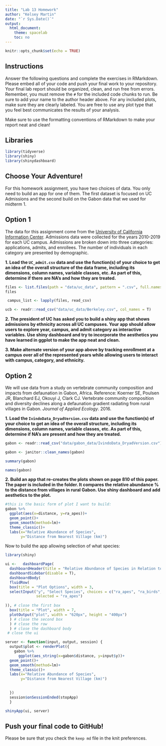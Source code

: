 ```yaml
---
title: "Lab 13 Homework"
author: "Kelsey Martin"
date: "`r Sys.Date()`"
output:
  html_document:
    theme: spacelab
    toc: no
---
```


```r
knitr::opts_chunk$set(echo = TRUE)
```

## Instructions
Answer the following questions and complete the exercises in RMarkdown. Please embed all of your code and push your final work to your repository. Your final lab report should be organized, clean, and run free from errors. Remember, you must remove the `#` for the included code chunks to run. Be sure to add your name to the author header above. For any included plots, make sure they are clearly labeled. You are free to use any plot type that you feel best communicates the results of your analysis.  

Make sure to use the formatting conventions of RMarkdown to make your report neat and clean!  

## Libraries
```r
library(tidyverse)
library(shiny)
library(shinydashboard)
```

## Choose Your Adventure!
For this homework assignment, you have two choices of data. You only need to build an app for one of them. The first dataset is focused on UC Admissions and the second build on the Gabon data that we used for midterm 1.  

## Option 1
The data for this assignment come from the [University of California Information Center](https://www.universityofcalifornia.edu/infocenter). Admissions data were collected for the years 2010-2019 for each UC campus. Admissions are broken down into three categories: applications, admits, and enrollees. The number of individuals in each category are presented by demographic.  

**1. Load the `UC_admit.csv` data and use the function(s) of your choice to get an idea of the overall structure of the data frame, including its dimensions, column names, variable classes, etc. As part of this, determine if there are NA's and how they are treated.**  

```r
files <- list.files(path = "data/uc_data", pattern = ".csv", full.names = TRUE) 
files

```

```r
 campus_list <- lapply(files, read_csv)

```

```r
ucb <- readr::read_csv("data/uc_data/Berkeley.csv", col_names = T)
```


**2. The president of UC has asked you to build a shiny app that shows admissions by ethnicity across all UC campuses. Your app should allow users to explore year, campus, and admit category as interactive variables. Use shiny dashboard and try to incorporate the aesthetics you have learned in ggplot to make the app neat and clean.**


**3. Make alternate version of your app above by tracking enrollment at a campus over all of the represented years while allowing users to interact with campus, category, and ethnicity.**  


## Option 2
We will use data from a study on vertebrate community composition and impacts from defaunation in Gabon, Africa. Reference: Koerner SE, Poulsen JR, Blanchard EJ, Okouyi J, Clark CJ. Vertebrate community composition and diversity declines along a defaunation gradient radiating from rural villages in Gabon. _Journal of Applied Ecology_. 2016.   

**1. Load the `IvindoData_DryadVersion.csv` data and use the function(s) of your choice to get an idea of the overall structure, including its dimensions, column names, variable classes, etc. As part of this, determine if NA's are present and how they are treated.**  

```r
gabon <- readr::read_csv("data/gabon_data/IvindoData_DryadVersion.csv")
```
```r
gabon <- janitor::clean_names(gabon)
```

```r
summary(gabon)
```
```r
names(gabon)
```


**2. Build an app that re-creates the plots shown on page 810 of this paper. The paper is included in the folder. It compares the relative abundance % to the distance from villages in rural Gabon. Use shiny dashboard and add aesthetics to the plot.  **  

```r
#this is the basic form of plot I want to build:
gabon %>% 
  ggplot(aes(x=distance, y=ra_apes))+
  geom_point()+
  geom_smooth(method=lm)+
  theme_classic()+
  labs(x="Relative Abundance of Species",
       y="Distance from Nearest Village (km)")
```
Now to build the app allowing selection of what species:
```r
library(shiny)

ui <-   dashboardPage(
  dashboardHeader(title = "Relative Abundance of Species in Relation to Distance from Village"),
  dashboardSidebar(disable = T),
  dashboardBody(
  fluidRow(
  box(title = "Plot Options", width = 3,
  selectInput("y", "Select Species", choices = c("ra_apes", "ra_birds", "ra_elephant", "ra_monkeys", "ra_rodent","ra_ungulate"), 
              selected = "ra_apes")
  
)), # close the first box
  box(title = "Plot", width = 7,
  plotOutput("plot", width = "620px", height = "400px")
  ) # close the second box
  ) # close the row
  ) # close the dashboard body
 # close the ui

server <- function(input, output, session) { 
  output$plot <- renderPlot({
    gabon %>% 
      ggplot(aes_string(x=gabon$distance, y=input$y))+
  geom_point()+
  geom_smooth(method=lm)+
  theme_classic()+
  labs(x="Relative Abundance of Species",
       y="Distance from Nearest Village (km)")
    
    
  })
  session$onSessionEnded(stopApp)
  }

shinyApp(ui, server)

```



## Push your final code to GitHub!
Please be sure that you check the `keep md` file in the knit preferences. 